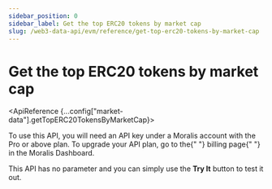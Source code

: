 ```yaml
---
sidebar_position: 0
sidebar_label: Get the top ERC20 tokens by market cap
slug: /web3-data-api/evm/reference/get-top-erc20-tokens-by-market-cap
---
```



# Get the top ERC20 tokens by market cap

<ApiReference {...config["market-data"].getTopERC20TokensByMarketCap}>
  <Admonition type="info" icon="💡" title="PREMIUM ENDPOINT">
    <p>
      To use this API, you will need an API key under a Moralis account with the
      Pro or above plan. To upgrade your API plan, go to the{" "}
      <Link href="https://admin.moralis.io/account/billing">billing page</Link>{" "}
      in the Moralis Dashboard.
    </p>
    <p>
    This API has no parameter and you can simply use the <b>Try It</b> button to test it out.
    </p>
  </Admonition>
</ApiReference>
